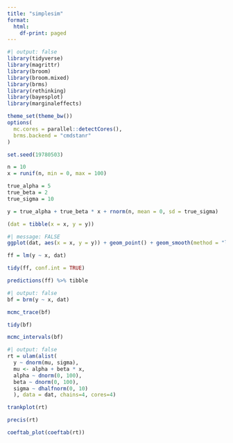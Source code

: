 ```yaml
---
title: "simplesim"
format:
  html:
    df-print: paged
---
```


```r
#| output: false
library(tidyverse)
library(magrittr)
library(broom)
library(broom.mixed)
library(brms)
library(rethinking)
library(bayesplot)
library(marginaleffects)

theme_set(theme_bw())
options(
  mc.cores = parallel::detectCores(),
  brms.backend = "cmdstanr"
)

set.seed(19780503)
```

```r
n = 10
x = runif(n, min = 0, max = 100)
```

```r
true_alpha = 5
true_beta = 2
true_sigma = 10

y = true_alpha + true_beta * x + rnorm(n, mean = 0, sd = true_sigma)

(dat = tibble(x = x, y = y))
```

```r
#| message: FALSE
ggplot(dat, aes(x = x, y = y)) + geom_point() + geom_smooth(method = "lm", se = FALSE)
```

```r
ff = lm(y ~ x, dat)
```

```r
tidy(ff, conf.int = TRUE)
```

```r
predictions(ff) %>% tibble
```

```r
#| output: false
bf = brm(y ~ x, dat)
```
```r
mcmc_trace(bf)
```

```r
tidy(bf)
```

```r
mcmc_intervals(bf)
```

```r
#| output: false
rt = ulam(alist(
  y ~ dnorm(mu, sigma),
  mu <- alpha + beta * x,
  alpha ~ dnorm(0, 100),
  beta ~ dnorm(0, 100),
  sigma ~ dhalfnorm(0, 10)
  ), data = dat, chains=4, cores=4)
```
```r
trankplot(rt)
```

```r
precis(rt)
```

```r
coeftab_plot(coeftab(rt))
```